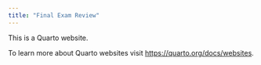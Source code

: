 ```yaml
---
title: "Final Exam Review"
---
```


This is a Quarto website.

To learn more about Quarto websites visit <https://quarto.org/docs/websites>.
